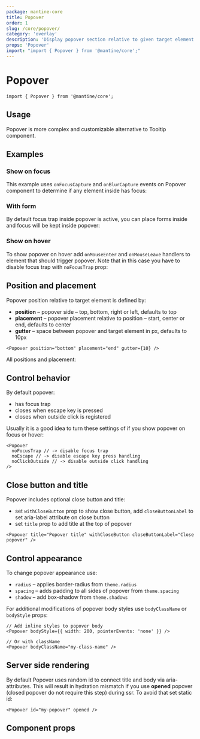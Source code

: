 ```yaml
---
package: mantine-core
title: Popover
order: 1
slug: /core/popover/
category: 'overlay'
description: 'Display popover section relative to given target element'
props: 'Popover'
import: "import { Popover } from '@mantine/core';"
---
```



# Popover

<PageHeader
  source="mantine-core/src/Popover/Popover.tsx"
  docs="core/Popover.mdx"
  package="@mantine/core"
/>

```tsx
import { Popover } from '@mantine/core';
```

## Usage

Popover is more complex and customizable alternative to <GatsbyLink to="/core/tooltip/">Tooltip</GatsbyLink>
component.

<PopoverBaseDemo />

## Examples

### Show on focus

This example uses `onFocusCapture` and `onBlurCapture` events on Popover component
to determine if any element inside has focus:

<PasswordInputStrengthDemo />

### With form

By default focus trap inside popover is active,
you can place forms inside and focus will be kept inside popover:

<PopoverFormDemo />

### Show on hover

To show popover on hover add `onMouseEnter` and `onMouseLeave` handlers to
element that should trigger popover. Note that in this case you have to disable
focus trap with `noFocusTrap` prop:

<PopoverHoverDemo />

## Position and placement

Popover position relative to target element is defined by:

- **position** – popover side – top, bottom, right or left, defaults to top
- **placement** – popover placement relative to position – start, center or end, defaults to center
- **gutter** – space between popover and target element in px, defaults to 10px

```tsx
<Popover position="bottom" placement="end" gutter={10} />
```

All positions and placement:

<PopoverPositionsDemo />

## Control behavior

By default popover:

- has focus trap
- closes when escape key is pressed
- closes when outside click is registered

Usually it is a good idea to turn these settings of if you show popover on
focus or hover:

```tsx
<Popover
  noFocusTrap // -> disable focus trap
  noEscape // -> disable escape key press handling
  noClickOutside // -> disable outside click handling
/>
```

## Close button and title

Popover includes optional close button and title:

- set `withCloseButton` prop to show close button, add `closeButtonLabel` to set aria-label attribute on close button
- set `title` prop to add title at the top of popover

```tsx
<Popover title="Popover title" withCloseButton closeButtonLabel="Close popover" />
```

## Control appearance

To change popover appearance use:

- `radius` – applies border-radius from `theme.radius`
- `spacing` – adds padding to all sides of popover from `theme.spacing`
- `shadow` – add box-shadow from `theme.shadows`

<PopoverConfigurator />

For additional modifications of popover body styles use `bodyClassName` or `bodyStyle` props:

```tsx
// Add inline styles to popover body
<Popover bodyStyle={{ width: 200, pointerEvents: 'none' }} />

// Or with className
<Popover bodyClassName="my-class-name" />
```

## Server side rendering

By default Popover uses random id to connect title and body via aria- attributes.
This will result in hydration mismatch if you use **opened** popover (closed popover do not require this step) during ssr.
To avoid that set static id:

```tsx
<Popover id="my-popover" opened />
```

## Component props

<PropsTable component="Popover" />
